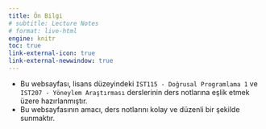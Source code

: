 ```yaml
---
title: Ön Bilgi
# subtitle: Lecture Notes
# format: live-html
engine: knitr
toc: true
link-external-icon: true
link-external-newwindow: true
---
```


* Bu websayfası, lisans düzeyindeki `IST115 - Doğrusal Programlama 1` ve `IST207 - Yöneylem Araştırması` derslerinin ders notlarına eşlik etmek üzere hazırlanmıştır.
* Bu websayfasının amacı, ders notlarını kolay ve düzenli bir şekilde sunmaktır.
